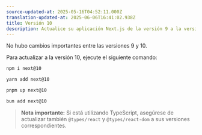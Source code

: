 ```yaml
---
source-updated-at: 2025-05-16T04:52:11.000Z
translation-updated-at: 2025-06-06T16:41:02.938Z
title: Versión 10
description: Actualice su aplicación Next.js de la versión 9 a la versión 10.
---
```


No hubo cambios importantes entre las versiones 9 y 10.

Para actualizar a la versión 10, ejecute el siguiente comando:

```bash filename="Terminal"
npm i next@10
```

```bash filename="Terminal"
yarn add next@10
```

```bash filename="Terminal"
pnpm up next@10
```

```bash filename="Terminal"
bun add next@10
```

> **Nota importante:** Si está utilizando TypeScript, asegúrese de actualizar también `@types/react` y `@types/react-dom` a sus versiones correspondientes.